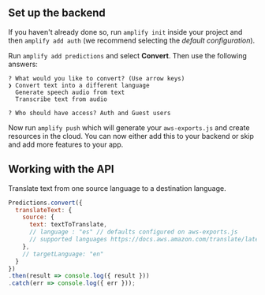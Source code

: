 ## Set up the backend

If you haven't already done so, run `amplify init` inside your project and then `amplify add auth` (we recommend selecting the *default configuration*).

Run `amplify add predictions` and select **Convert**. Then use the following answers:

```console
? What would you like to convert? (Use arrow keys)
❯ Convert text into a different language 
  Generate speech audio from text 
  Transcribe text from audio 

? Who should have access? Auth and Guest users
```

Now run `amplify push` which will generate your `aws-exports.js` and create resources in the cloud. You can now either add this to your backend or skip and add more features to your app.

## Working with the API

Translate text from one source language to a destination language.

```javascript
Predictions.convert({
  translateText: {
    source: {
      text: textToTranslate,
      // language : "es" // defaults configured on aws-exports.js
      // supported languages https://docs.aws.amazon.com/translate/latest/dg/how-it-works.html#how-it-works-language-codes
    },
    // targetLanguage: "en"
  }
})
.then(result => console.log({ result }))
.catch(err => console.log({ err }));
```
